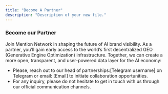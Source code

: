 ```yaml
---
title: "Become A Partner"
description: "Description of your new file."
---
```


### Become our Partner

Join Mention Network in shaping the future of AI brand visibility. As a partner, you’ll gain early access to the world’s first decentralized GEO (Generative Engine Optimization) infrastructure. Together, we can create a more open, transparent, and user-powered data layer for the AI economy:

- Please, reach out to our head of partnerships:[Telegram username] on Telegram or email: [Email] to initiate collaboration opportunities.
- For any inquiry, please do not hesitate to get in touch with us through our official communication channels.